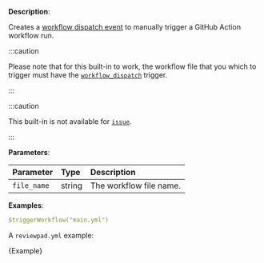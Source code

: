 
**Description**:

Creates a [workflow dispatch event](https://docs.github.com/en/rest/actions/workflows?apiVersion=2022-11-28#create-a-workflow-dispatch-event) to manually trigger a GitHub Action workflow run.

:::caution

Please note that for this built-in to work, the workflow file that you which to trigger must have the [`workflow_dispatch`](https://docs.github.com/en/rest/actions/workflows?apiVersion=2022-11-28#create-a-workflow-dispatch-event) trigger.

:::

:::caution

This built-in is not available for [`issue`](/guides/syntax#workflow).

:::

**Parameters**:

| Parameter   | Type   | Description             |
| :---------- | :----- | :---------------------- |
| `file_name` | string | The workflow file name. |

**Examples**:

```yml
$triggerWorkflow("main.yml")
```

A `reviewpad.yml` example:

<CodeBlock language="yml" title="reviewpad.yml">{Example}</CodeBlock>

